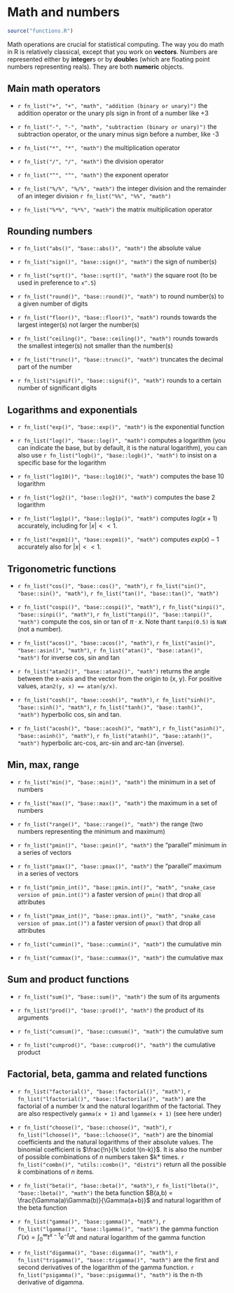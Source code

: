 # Math and numbers

```r
source("functions.R")
```

Math operations are crucial for statistical computing. The way you do math in R is relatively classical, except that you work on **vectors**. Numbers are represented either by **integer**s or by **double**s (which are floating point numbers representing reals). They are both **numeric** objects.

## Main math operators

-   `r fn_list("+", "+", "math", "addition (binary or unary)")` the addition operator or the unary pls sign in front of a number like +3

-   `r fn_list("-", "-", "math", "subtraction (binary or unary)")` the subtraction operator, or the unary minus sign before a number, like -3

-   `r fn_list("*", "*", "math")` the multiplication operator

-   `r fn_list("/", "/", "math")` the division operator

-   `r fn_list("^", "^", "math")` the exponent operator

-   `r fn_list("%/%", "%/%", "math")` the integer division and the remainder of an integer division `r fn_list("%%", "%%", "math")`

-   `r fn_list("%*%", "%*%", "math")` the matrix multiplication operator

## Rounding numbers

-   `r fn_list("abs()", "base::abs()", "math")` the absolute value

-   `r fn_list("sign()", "base::sign()", "math")` the sign of number(s)

-   `r fn_list("sqrt()", "base::sqrt()", "math")` the square root (to be used in preference to `x^.5`)

-   `r fn_list("round()", "base::round()", "math")` to round number(s) to a given number of digits

-   `r fn_list("floor()", "base::floor()", "math")` rounds towards the largest integer(s) not larger the number(s)

-   `r fn_list("ceiling()", "base::ceiling()", "math")` rounds towards the smallest integer(s) not smaller than the number(s)

-   `r fn_list("trunc()", "base::trunc()", "math")` truncates the decimal part of the number

-   `r fn_list("signif()", "base::signif()", "math")` rounds to a certain number of significant digits

## Logarithms and exponentials

-   `r fn_list("exp()", "base::exp()", "math")` is the exponential function

-   `r fn_list("log()", "base::log()", "math")` computes a logarithm (you can indicate the base, but by default, it is the natural logarithm), you can also use `r fn_list("logb()", "base::logb()", "math")` to insist on a specific base for the logarithm

-   `r fn_list("log10()", "base::log10()", "math")` computes the base 10 logarithm

-   `r fn_list("log2()", "base::log2()", "math")` computes the base 2 logarithm

-   `r fn_list("log1p()", "base::log1p()", "math")` computes $log(x + 1)$ accurately, including for $|x| << 1$.

-   `r fn_list("expm1()", "base::expm1()", "math")` computes $exp(x) - 1$ accurately also for $|x| << 1$.

## Trigonometric functions

-   `r fn_list("cos()", "base::cos()", "math")`, `r fn_list("sin()", "base::sin()", "math")`, `r fn_list("tan()", "base::tan()", "math")`

-   `r fn_list("cospi()", "base::cospi()", "math")`, `r fn_list("sinpi()", "base::sinpi()", "math")`, `r fn_list("tanpi()", "base::tanpi()", "math")` compute the cos, sin or tan of $\pi \cdot x$. Note thant `tanpi(0.5)` is `NaN` (not a number).

-   `r fn_list("acos()", "base::acos()", "math")`, `r fn_list("asin()", "base::asin()", "math")`, `r fn_list("atan()", "base::atan()", "math")` for inverse cos, sin and tan

-   `r fn_list("atan2()", "base::atan2()", "math")` returns the angle between the x-axis and the vector from the origin to (x, y). For positive values, `atan2(y, x) == atan(y/x)`.

-   `r fn_list("cosh()", "base::cosh()", "math")`, `r fn_list("sinh()", "base::sinh()", "math")`, `r fn_list("tanh()", "base::tanh()", "math")` hyperbolic cos, sin and tan.

-   `r fn_list("acosh()", "base::acosh()", "math")`, `r fn_list("asinh()", "base::asinh()", "math")`, `r fn_list("atanh()", "base::atanh()", "math")` hyperbolic arc-cos, arc-sin and arc-tan (inverse).

## Min, max, range

-   `r fn_list("min()", "base::min()", "math")` the minimum in a set of numbers

-   `r fn_list("max()", "base::max()", "math")` the maximum in a set of numbers

-   `r fn_list("range()", "base::range()", "math")` the range (two numbers representing the minimum and maximum)

-   `r fn_list("pmin()", "base::pmin()", "math")` the "parallel" minimum in a series of vectors

-   `r fn_list("pmax()", "base::pmax()", "math")` the "parallel" maximum in a series of vectors

-   `r fn_list("pmin_int()", "base::pmin.int()", "math", "snake_case version of pmin.int()")` a faster version of `pmin()` that drop all attributes

-   `r fn_list("pmax_int()", "base::pmax.int()", "math", "snake_case version of pmax.int()")` a faster version of `pmax()` that drop all attributes

-   `r fn_list("cummin()", "base::cummin()", "math")` the cumulative min

-   `r fn_list("cummax()", "base::cummax()", "math")` the cumulative max

## Sum and product functions

-   `r fn_list("sum()", "base::sum()", "math")` the sum of its arguments

-   `r fn_list("prod()", "base::prod()", "math")` the product of its arguments

-   `r fn_list("cumsum()", "base::cumsum()", "math")` the cumulative sum

-   `r fn_list("cumprod()", "base::cumprod()", "math")` the cumulative product

## Factorial, beta, gamma and related functions

-   `r fn_list("factorial()", "base::factorial()", "math")`, `r fn_list("lfactorial()", "base::lfactorila()", "math")` are the factorial of a number $!x$ and the natural logarithm of the factorial. They are also respectively `gamma(x + 1)` and `lgamme(x + 1)` (see here under)

-   `r fn_list("choose()", "base::choose()", "math")`, `r fn_list("lchoose()", "base::lchoose()", "math")` are the binomial coefficients and the natural logarithms of their absolute values. The binomial coefficient is $\frac{!n}{!k \cdot !(n-k)}$. It is also the number of possible combinations of *n* numbers taken \$k\* times. `r fn_list("combn()", "utils::combn()", "distri")` return all the possible *k* combinations of *n* items.

-   `r fn_list("beta()", "base::beta()", "math")`, `r fn_list("lbeta()", "base::lbeta()", "math")` the beta function $B(a,b) = \frac{\Gamma(a)\Gamma(b)}{\Gamma(a+b)}$ and natural logarithm of the beta function

-   `r fn_list("gamma()", "base::gamma()", "math")`, `r fn_list("lgamma()", "base::lgamma()", "math")` the gamma function $\Gamma(x) = \int_0^\infty t^{x-1} e^{-t} dt$ and natural logarithm of the gamma function

-   `r fn_list("digamma()", "base::digamma()", "math")`, `r fn_list("trigamma()", "base::trigamma()", "math")` are the first and second derivatives of the logarithm of the gamma function. `r fn_list("psigamma()", "base::psigamma()", "math")` is the n-th derivative of digamma.
